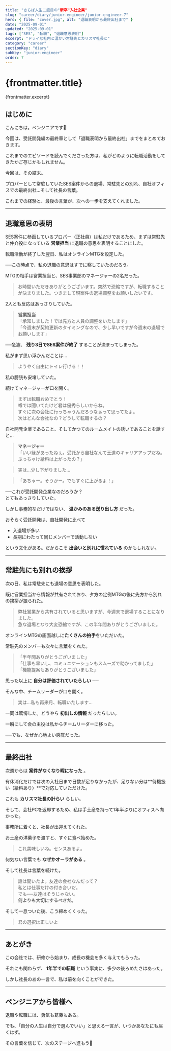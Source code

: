 ```yaml
---
title: "さらば人生二度目の"新卒"入社企業"
slug: "career/diary/junior-engineer/junior-engineer-7"
hero: { file: "cover.jpg", alt: "退職表明から最終出社まで" }
date: "2025-09-01"
updated: "2025-09-01"
tags: ["SES", "転職", "退職意思表明"]
excerpt: "ドライな社内と温かい常駐先とカリスマ社長と"
category: "career"
sectionKey: "diary"
subKey: "junior-engineer"
order: 7
---
```

# {frontmatter.title}
{frontmatter.excerpt}

## はじめに

こんにちは。ペンジニアです🐧

今回は、受託開発編の最終章として「退職表明から最終出社」までをまとめておきます。

これまでのエピソードを読んでくださった方は、私がどのように転職活動をしてきたかご存じかもしれません。

今回は、その結末。

プロパーとして常駐していたSES案件からの退場、常駐先との別れ、自社オフィスでの最終出社…そして社長の言葉。

これまでの経験と、最後の言葉が、次への一歩を支えてくれました。

---

## 退職意思の表明

SES案件に参画しているプロパー（正社員）は私だけであるため、まずは常駐先と仲介役になっている **営業担当** に退職の意思を表明することにした。

転職活動が終了した翌日、私はオンラインMTGを設定した。

──この時点で、私の退職の意思はすでに察していたのだろう。

MTGの相手は営業担当と、SES事業部のマネージャーの2名だった。

> お時間いただきありがとうございます。突然で恐縮ですが、転職することが決まりました。つきまして現案件の退場調整をお願いしたいです。

2人とも反応はあっさりしていた。

> **営業担当**  
> 「承知しました！では先方と人員の調整をいたします」  
> 「今週末が契約更新のタイミングなので、少し早いですが今週末の退場でお願いします」

──急遽、 **残り3日でSES案件が終了** することが決まってしまった。

私がまず思い浮かんだことは…

> ようやく自由にトイレ行ける！！

私の膀胱も安堵していた。

続けてマネージャーが口を開く。

> まずは転職おめでとう！  
> 噂では聞いてたけど君は優秀らしいからね。  
> すぐに次の会社に行っちゃうんだろうなぁって思ってたよ。  
> 次はどんな会社なの？どうして転職するの？

自社開発企業であること、そしてかつてのルームメイトの誘いであることを話すと…

> **マネージャー**  
> 「いい縁があったねぇ。受託から自社なんて王道のキャリアアップだね。ぶっちゃけ給料は上がったの？」

> 実は…少し下がりました…

> 「あちゃー。そうかー。でもすぐに上がるよ！」

──これが受託開発企業なのだろうか？  
とてもあっさりしていた。

しかし事務的なだけではない、 **温かみのある送り出し方** だった。

おそらく受託開発は、自社開発に比べて

- 入退場が多い  
- 長期にわたって同じメンバーで活動しない  

という文化がある。だからこそ **出会いと別れに慣れている** のかもしれない。

---

## 常駐先にも別れの挨拶

次の日、私は常駐先にも退場の意思を表明した。

既に営業担当から情報が共有されており、夕方の定例MTGの後に先方から別れの挨拶が振られた。

> 弊社営業から共有されていると思いますが、今週末で退場することになりました。  
> 急な退場となり大変恐縮ですが、この半年間ありがとうございました。

オンラインMTGの画面越しに**たくさんの拍手**をいただいた。

常駐先のメンバーも次々に言葉をくれた。

> 「半年間ありがとうございました」  
> 「仕事も早いし、コミュニケーションもスムーズで助かってました」  
> 「機能提案もありがとうございました」

思った以上に **自分は評価されていたらしい** ──

そんな中、チームリーダーが口を開く。

> 実は…私も再来月、転職いたします…

一同は驚愕した。どうやら **初出しの情報** だったらしい。

一瞬にして会の主役は私からチームリーダーに移った。

──でも、なぜか心地よい感覚だった。

---

## 最終出社

次週からは **案件がなくなり暇になった** 。

有休消化だけでは次の入社日まで日数が足りなかったが、足りない分は**待機扱い（給料あり）**で対応していただけた。

これも **カリスマ社長の計らい** らしい。

そして、会社PCを返却するため、私は手土産を持って1年半ぶりにオフィスへ向かった。

事務所に着くと、社長が出迎えてくれた。

お土産の洋菓子を渡すと、すぐに食べ始めた。

> これ美味しいね。センスあるよ。

何気ない言葉でも **なぜかオーラがある** 。

そして社長は言葉を続けた。

> 話は聞いたよ。友達の会社なんだって？  
> 私とは仕事だけの付き合いだ。  
> でも──友達はそうじゃない。  
> **何よりも大切にするべきだ。**

そして一息ついた後、こう締めくくった。

> 君の選択は正しいよ

---

## あとがき

この会社では、研修から始まり、成長の機会を多く与えてもらった。

それにも関わらず、 **1年半での転職** という事実に、多少の後ろめたさはあった。

しかし社長のあの一言で、私は前を向くことができた。

---

## ペンジニアから皆様へ

退職や転職には、勇気も葛藤もある。

でも、「自分の人生は自分で選んでいい」と思える一言が、いつかあなたにも届くはず。

その言葉を信じて、次のステージへ進もう🐧

